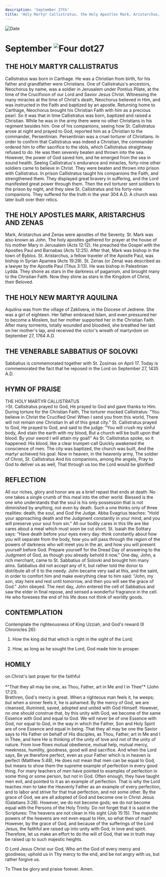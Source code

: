 ```yaml
---
description: 'September 27th'
title: 'Holy Martyr Callistratus, the Holy Apostles Mark, Aristarchus, and Zenas, Holy New Martyr Aquilina, Venerable Sabbatius of Solovki'
---
```


<CustomPaginator />
<RunningHead />

<Image src="/title-imprint.png" height={68} width={50} alt="Date" className="title-imprint"/>

# <div id="date">September <Image className="four-dot" src="/four-dot.png" height={15} width={15} alt="Four dot" />27</div>

## THE HOLY MARTYR CALLISTRATUS

Callistratus was born in Carthage. He was a Christian from birth, for his father and grandfather were Christians. One of Callistratus's ancestors, Neochorus by name, was a soldier in Jerusalem under Pontius Pilate, at the time of the Crucifixion of our Lord and Savior Jesus Christ. Witnessing the many miracles at the time of Christ's death, Neochorus believed in Him, and was instructed in the Faith and baptized by an apostle. Returning home to Carthage, Neochorus brought his Christian Faith with him as a precious pearl. So it was that in time Callistratus was born, baptized and raised a Christian. While he was in the army there were no other Christians in his regiment besides him. One of his companions, seeing how St. Callistratus arose at night and prayed to God, reported him as a Christian to the commander, Persentinian. Persentinian was a cruel torturer of Christians. In order to confirm that Callistratus was indeed a Christian, the commander ordered him to offer sacrifice to the idols, which Callistratus straightway refused to do. He was then severely beaten and thrown into the sea. However, the power of God saved him, and he emerged from the sea in sound health. Seeing Callistratus's endurance and miracles, forty-nine other soldiers came to believe in Christ. They were beaten and thrown into prison with Callistratus. In prison Callistratus taught his companions the Faith, and strengthened them. They displayed great bravery in suffering, and the Lord manifested great power through them. Then the evil torturer sent soldiers to the prison by night, and they slew St. Callistratus and his forty-nine companions. They suffered for the truth in the year 304 A.D. A church was later built over their relics.

## THE HOLY APOSTLES MARK, ARISTARCHUS AND ZENAS

Mark, Aristarchus and Zenas were apostles of the Seventy. St. Mark was also known as John. The holy apostles gathered for prayer at the house of his mother Mary in Jerusalem (Acts 12:12). He preached the Gospel with the Apostles Paul and Barnabas (Acts 12:25). After that, Mark was bishop in the town of Byblos. St. Aristarchus, a fellow traveler of the Apostle Paul, was bishop in Syrian Apamea (Acts 19:29). St. Zenas (or Zena) was described as a lawyer by the Apostle Paul (Titus 3:13). He was bishop in Palestinian Lydda. They shone as stars in the darkness of paganism, and brought many to the Christian Faith. Now they shine as stars in the Kingdom of Christ, their Beloved.

## THE HOLY NEW MARTYR AQUILINA

Aquilina was from the village of Zaklivera, in the Diocese of Jedrene. She was a girl of eighteen. Her father embraced Islam, and even pressured her to become a Moslem, but her mother supported her in the Christian Faith. After many torments, totally wounded and bloodied, she breathed her last on her mother's lap, and received the victor's wreath of martyrdom on September 27, 1764 A.D.

## THE VENERABLE SABBATIUS OF SOLOVKI

Sabbatius is commemorated together with St. Zosimas on April 17. Today is commemorated the fact that he reposed in the Lord on September 27, 1435 A.D.


## HYMN OF PRAISE
<div style={{textAlign:'center', color:'crimson', fontWeight:'bold'}}>
THE HOLY MARTYR CALLISTRATUS
</div>
>St. Callistratus prayed to God,  
He prayed to God and gave thanks to Him.  
During torture for the Christian Faith,  
The torturer mocked Callistratus:  
"You believe in Christ the Crucified One!  
When I send you from this world,  
There will not remain one Christian  
In all of this great city."  
St. Callistratus prayed to God,  
He prayed to God, and said to the judge:  
"You will crush my sinful body,  
And stain the earth with my blood,  
But a church will be built upon that blood.  
By your sword I will attain my goal!"  
As St. Callistratus spoke, so it happened:  
His blood, like a clear trumpet-call  
Quickly awakened the conscience of men.  
The city was baptized, the church was built,  
And the martyr achieved his goal.  
Now in heaven, in the heavenly army,  
The soldier of Christ, St. Callistratus  
And his companions, among the angels,  
Pray to God to deliver us as well,  
That through us too the Lord would be glorified!  


## REFLECTION

All our riches, glory and honor are as a brief repast that ends at death. No one takes a single crumb of this meal into the other world. Blessed is the one who understands that the soul is his only possession that is not diminished by anything, not even by death. Such a one thinks only of three realities: death, the soul, and God the Judge. Abba Evagrius teaches: "Hold your approaching death and the Judgment constantly in your mind, and you will preserve your soul from sin." All our bodily cares in this life are like cares about a meal which must soon be cut short. St. Isaiah the Solitary says: "Have death before your eyes every day: think constantly about how you will separate from the body, how you will pass through the region of the powers of darkness who will meet you in the air, and how you will present yourself before God. Prepare yourself for the Dread Day of answering to the Judgment of God, as though you already behold it now." One day, John, a rich merchant, came to St. Sabbatius of Solovki and brought him many alms. Sabbatius did not accept any of it, but rather told the donor to distribute all of it to the needy. John became very sad at this, and the saint, in order to comfort him and make everything clear to him said: "John, my son, stay here and rest until tomorrow, and then you will see the grace of God." John obeyed. The next day, John entered the cell of Sabbatius and saw the elder in final repose, and sensed a wonderful fragrance in the cell. He who foresees the end of his life does not think of worldly goods.


## CONTEMPLATION

Contemplate the righteousness of King Uzziah, and God's reward (II Chronicles 26):

1. How the king did that which is right in the sight of the Lord;

2. How, as long as he sought the Lord, God made him to prosper.


## HOMILY
<div style={{textAlign:'center', color:'crimson', fontWeight:'bold'}}>
on Christ's last prayer for the faithful
</div>
<br />
<div style={{textAlign:'right'}}>
*"That they all may be one, as Thou, Father, art in Me and I in Thee"* (John 17:21).
</div>
Brethren, God's mercy is great. When a righteous man feels it, he weeps; but when a sinner feels it, he is ashamed. By the mercy of God, we are cleansed, illumined, saved, adopted and united with God Himself. However, no one should construe that, by this unity with God, we become of the same Essence with God and equal to God. We will never be of one Essence with God, nor equal to God, in the way in which the Father, Son and Holy Spirit are of one Essence and equal in being. That they all may be one the Savior says to His Father on behalf of His disciples, as Thou, Father, art in Me and I in Thee, and here He is thinking of the unity of love and not of the unity of nature. From love flows mutual obedience, mutual help, mutual mercy, meekness, humility, goodness, good will and sacrifice. And when the Lord says, Be ye therefore perfect, even as your Father which is in heaven is perfect (Matthew 5:48), He does not mean that men can be equal to God, but means to show them the supreme example of perfection in every good thing. For many teachers of men have pointed to examples of perfection in some thing or some person, but not in God. Often enough, they have taught men evil, and pointed to it as an example of perfection. That is why the Lord teaches men to take the Heavenly Father as an example of every perfection, and to labor and strive for that true perfection, and not some other. By the grace of God, we are all adopted of God and become one in Christ Jesus (Galatians 3:28). However, we do not become gods; we do not become equal with the Persons of the Holy Trinity. Do not forget that it is said in the Scriptures: The heavens are not clean in His sight (Job 15:15). The majestic powers of the heavens are not even equal to Him, so what then of man? However, by the grace of God, and because of the sufferings of the Lord Jesus, the faithful are raised up into unity with God, in love and spirit. Therefore, let us make an effort to do the will of God, that we in truth may be raised up to such majestic heights.

O Lord Jesus Christ our God, Who art the God of every mercy and goodness; uphold us in Thy mercy to the end, and be not angry with us, but rather forgive us.

To Thee be glory and praise forever. Amen.